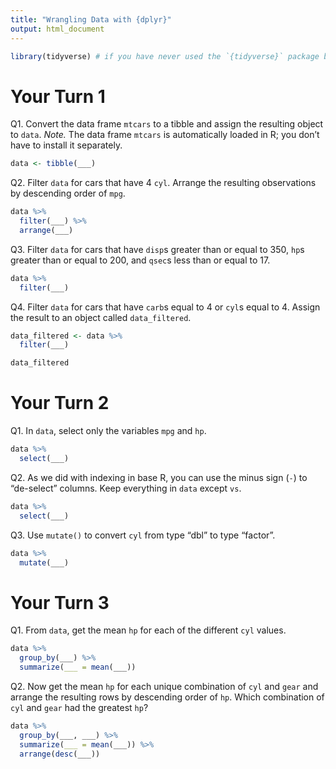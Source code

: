 ```yaml
---
title: "Wrangling Data with {dplyr}"
output: html_document
---
```


```r
library(tidyverse) # if you have never used the `{tidyverse}` package before, you will need to install it using `install.packages("tidyverse")`.
```

# Your Turn 1

Q1. Convert the data frame `mtcars` to a tibble and assign the resulting object to `data`. *Note.* The data frame `mtcars` is automatically loaded in R; you don't have to install it separately.

```r
data <- tibble(___)
```

Q2. Filter `data` for cars that have 4 `cyl`. Arrange the resulting observations by descending order of `mpg`.

```r
data %>% 
  filter(___) %>% 
  arrange(___)
```

Q3. Filter `data` for cars that have `disp`s greater than or equal to 350, `hp`s greater than or equal to 200, and `qsec`s less than or equal to 17. 

```r
data %>% 
  filter(___)
```

Q4. Filter `data` for cars that have `carb`s equal to 4 or `cyl`s equal to 4. Assign the result to an object called `data_filtered`.

```r
data_filtered <- data %>% 
  filter(___)

data_filtered
```

# Your Turn 2

Q1. In `data`, select only the variables `mpg` and `hp`. 

```r
data %>% 
  select(___)
```

Q2. As we did with indexing in base R, you can use the minus sign (`-`) to "de-select" columns. Keep everything in `data` except `vs`.

```r
data %>% 
  select(___)
```

Q3. Use `mutate()` to convert `cyl` from type "dbl" to type "factor".

```r
data %>% 
  mutate(___)
```

# Your Turn 3

Q1. From `data`, get the mean `hp` for each of the different `cyl` values.

```r
data %>% 
  group_by(___) %>% 
  summarize(___ = mean(___))
```

Q2. Now get the mean `hp` for each unique combination of `cyl` and `gear` and arrange the resulting rows by descending order of `hp`. Which combination of `cyl` and `gear` had the greatest `hp`?

```r
data %>% 
  group_by(___, ___) %>% 
  summarize(___ = mean(___)) %>% 
  arrange(desc(___))
```
